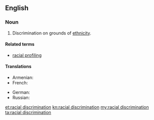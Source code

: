 ==English==

===Noun===
{{en-noun|head=[[racial]] [[discrimination]]|-}}

# Discrimination on grounds of [[ethnicity]].

====Related terms====
* [[racial profiling]]

====Translations====
{{trans-top|discrimination on grounds of ethnicity}}
* Armenian: {{t|hy|ռասայական խտրականություն|sc=Armn}}
* French: {{t|fr|discrimination raciale|f}}
{{trans-mid}}
* German: {{t|de|Rassendiskriminierung|f}}
* Russian: {{t|ru|расовая дискриминация|sc=Cyrl}}
{{trans-bottom}}

[[et:racial discrimination]]
[[kn:racial discrimination]]
[[my:racial discrimination]]
[[ta:racial discrimination]]